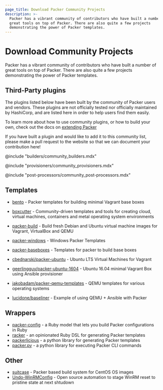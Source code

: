 ```yaml
---
page_title: Download Packer Community Projects
description: >-
  Packer has a vibrant community of contributors who have built a number of
  great tools on top of Packer. There are also quite a few projects
  demonstrating the power of Packer templates.
---
```


# Download Community Projects

Packer has a vibrant community of contributors who have built a number of great
tools on top of Packer. There are also quite a few projects demonstrating the
power of Packer templates.

## Third-Party plugins

The plugins listed below have been built by the community of Packer users and
vendors. These plugins are not officially tested nor officially maintained by
HashiCorp, and are listed here in order to help users find them easily.

To learn more about how to use community plugins, or how to build your own,
check out the docs on [extending Packer](/docs/extending/plugins)

If you have built a plugin and would like to add it to this community list,
please make a pull request to the website so that we can document your
contribution here!

@include "builders/community_builders.mdx"

@include "provisioners/community_provisioners.mdx"

@include "post-processors/community_post-processors.mdx"

## Templates

- [bento](https://github.com/chef/bento) - Packer templates for building minimal
  Vagrant base boxes

- [boxcutter](https://github.com/boxcutter) - Community-driven templates and
  tools for creating cloud, virtual machines, containers and metal operating
  system environments

- [packer-build](https://github.com/tylert/packer-build-one) - Build fresh Debian
  and Ubuntu virtual machine images for Vagrant, VirtualBox and QEMU

- [packer-windows](https://github.com/joefitzgerald/packer-windows) - Windows
  Packer Templates

- [packer-baseboxes](https://github.com/taliesins/packer-baseboxes) - Templates
  for packer to build base boxes

- [cbednarski/packer-ubuntu](https://github.com/cbednarski/packer-ubuntu) -
  Ubuntu LTS Virtual Machines for Vagrant

- [geerlingguy/packer-ubuntu-1604](https://github.com/geerlingguy/packer-ubuntu-1604)
  \- Ubuntu 16.04 minimal Vagrant Box using Ansible provisioner

- [jakobadam/packer-qemu-templates](https://github.com/jakobadam/packer-qemu-templates)
  \- QEMU templates for various operating systems

* [lucidone/baseliner](https://git.sr.ht/~lucidone/baseliner) - Example of using
  QEMU + Ansible with Packer

## Wrappers

- [packer-config](https://github.com/ianchesal/packer-config) - a Ruby model that lets you build Packer configurations in Ruby
- [racker](https://github.com/aspring/racker) - an opinionated Ruby DSL for generating Packer templates
- [packerlicious](https://github.com/mayn/packerlicious) - a python library for generating Packer templates
- [packer.py](https://github.com/mayn/packer.py) - a python library for executing Packer CLI commands

## Other

- [suitcase](https://github.com/tmclaugh/suitcase) - Packer based build system for CentOS OS images
- [Undo-WinRMConfig](https://cloudywindows.io/post/winrm-for-provisioning-close-the-door-on-the-way-out-eh/) - Open source automation to stage WinRM reset to pristine state at next shtudown
